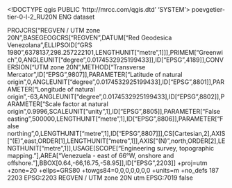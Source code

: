 <!DOCTYPE qgis PUBLIC 'http://mrcc.com/qgis.dtd' 'SYSTEM'>
<qgis version="3.28.15-Firenze">
  <identifier>poevgetier-tier-0-l-2_RU20N</identifier>
  <parentidentifier></parentidentifier>
  <language>ENG</language>
  <type>dataset</type>
  <title>poevgetier-tier-0-l-2_RU20N</title>
  <abstract></abstract>
  <links/>
  <fees></fees>
  <encoding></encoding>
  <crs>
    <spatialrefsys nativeFormat="Wkt">
      <wkt>PROJCRS["REGVEN / UTM zone 20N",BASEGEOGCRS["REGVEN",DATUM["Red Geodesica Venezolana",ELLIPSOID["GRS 1980",6378137,298.257222101,LENGTHUNIT["metre",1]]],PRIMEM["Greenwich",0,ANGLEUNIT["degree",0.0174532925199433]],ID["EPSG",4189]],CONVERSION["UTM zone 20N",METHOD["Transverse Mercator",ID["EPSG",9807]],PARAMETER["Latitude of natural origin",0,ANGLEUNIT["degree",0.0174532925199433],ID["EPSG",8801]],PARAMETER["Longitude of natural origin",-63,ANGLEUNIT["degree",0.0174532925199433],ID["EPSG",8802]],PARAMETER["Scale factor at natural origin",0.9996,SCALEUNIT["unity",1],ID["EPSG",8805]],PARAMETER["False easting",500000,LENGTHUNIT["metre",1],ID["EPSG",8806]],PARAMETER["False northing",0,LENGTHUNIT["metre",1],ID["EPSG",8807]]],CS[Cartesian,2],AXIS["(E)",east,ORDER[1],LENGTHUNIT["metre",1]],AXIS["(N)",north,ORDER[2],LENGTHUNIT["metre",1]],USAGE[SCOPE["Engineering survey, topographic mapping."],AREA["Venezuela - east of 66°W, onshore and offshore."],BBOX[0.64,-66,16.75,-58.95]],ID["EPSG",2203]]</wkt>
      <proj4>+proj=utm +zone=20 +ellps=GRS80 +towgs84=0,0,0,0,0,0,0 +units=m +no_defs</proj4>
      <srsid>187</srsid>
      <srid>2203</srid>
      <authid>EPSG:2203</authid>
      <description>REGVEN / UTM zone 20N</description>
      <projectionacronym>utm</projectionacronym>
      <ellipsoidacronym>EPSG:7019</ellipsoidacronym>
      <geographicflag>false</geographicflag>
    </spatialrefsys>
  </crs>
  <extent/>
</qgis>
